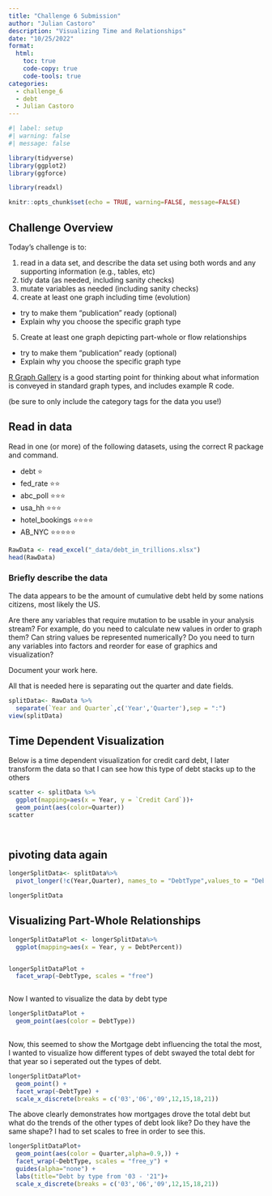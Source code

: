 ```yaml
---
title: "Challenge 6 Submission"
author: "Julian Castoro"
description: "Visualizing Time and Relationships"
date: "10/25/2022"
format:
  html:
    toc: true
    code-copy: true
    code-tools: true
categories:
  - challenge_6
  - debt
  - Julian Castoro
---
```


```r
#| label: setup
#| warning: false
#| message: false

library(tidyverse)
library(ggplot2)
library(ggforce)

library(readxl)

knitr::opts_chunk$set(echo = TRUE, warning=FALSE, message=FALSE)
```

## Challenge Overview

Today's challenge is to:

1)  read in a data set, and describe the data set using both words and any supporting information (e.g., tables, etc)
2)  tidy data (as needed, including sanity checks)
3)  mutate variables as needed (including sanity checks)
4)  create at least one graph including time (evolution)
   - try to make them "publication" ready (optional)
   - Explain why you choose the specific graph type
5)  Create at least one graph depicting part-whole or flow relationships
   - try to make them "publication" ready (optional)
   - Explain why you choose the specific graph type

[R Graph Gallery](https://r-graph-gallery.com/) is a good starting point for thinking about what information is conveyed in standard graph types, and includes example R code.

(be sure to only include the category tags for the data you use!)

## Read in data

Read in one (or more) of the following datasets, using the correct R package and command.

  - debt  ⭐
  - fed_rate ⭐⭐
  - abc_poll ⭐⭐⭐
  - usa_hh ⭐⭐⭐
  - hotel_bookings ⭐⭐⭐⭐
  - AB_NYC ⭐⭐⭐⭐⭐

  

```r

RawData <- read_excel("_data/debt_in_trillions.xlsx")
head(RawData)
```

### Briefly describe the data
The data appears to be the amount of cumulative debt held by some nations citizens, most likely the US.


Are there any variables that require mutation to be usable in your analysis stream? For example, do you need to calculate new values in order to graph them? Can string values be represented numerically? Do you need to turn any variables into factors and reorder for ease of graphics and visualization?

Document your work here.


All that is needed here is separating out the quarter and date fields.

```r
splitData<- RawData %>%
  separate(`Year and Quarter`,c('Year','Quarter'),sep = ":")
view(splitData)

```

## Time Dependent Visualization

Below is a time dependent visualization for credit card debt, I later transform the data so that I can see how this type of debt stacks up to the others


```r
scatter <- splitData %>%
  ggplot(mapping=aes(x = Year, y = `Credit Card`))+ 
  geom_point(aes(color=Quarter))
scatter

  
```
## pivoting data again
```r
longerSplitData<- splitData%>%
  pivot_longer(!c(Year,Quarter), names_to = "DebtType",values_to = "DebtPercent" )

longerSplitData
```



## Visualizing Part-Whole Relationships

```r


longerSplitDataPlot <- longerSplitData%>%
  ggplot(mapping=aes(x = Year, y = DebtPercent))


longerSplitDataPlot +
  facet_wrap(~DebtType, scales = "free")



```

Now I wanted to visualize the data by debt type

```r
longerSplitDataPlot + 
  geom_point(aes(color = DebtType))
  
```
Now, this seemed to show the Mortgage debt influencing the total the most, I wanted to visualize how different types of debt swayed the total debt for that year so i seperated out the types of debt.

```r
longerSplitDataPlot+
  geom_point() +
  facet_wrap(~DebtType) +
  scale_x_discrete(breaks = c('03','06','09',12,15,18,21))
```
The above clearly demonstrates how mortgages drove the total debt but what do the trends of the other types of debt look like? Do they have the same shape? I had to set scales to free in order to see this.




```r
longerSplitDataPlot+
  geom_point(aes(color = Quarter,alpha=0.9,)) +
  facet_wrap(~DebtType, scales = "free_y") + 
  guides(alpha="none") +
  labs(title="Debt by type from '03 - '21")+
  scale_x_discrete(breaks = c('03','06','09',12,15,18,21))

 
```




